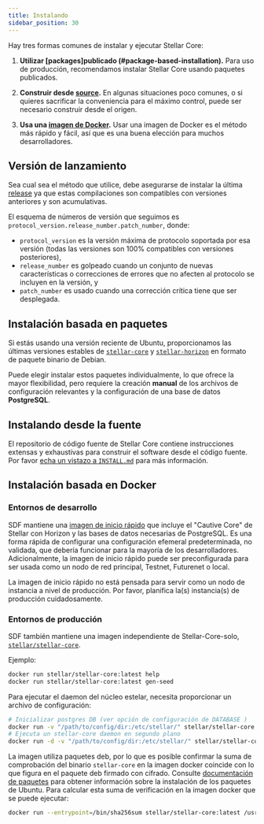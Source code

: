 ```yaml
---
title: Instalando
sidebar_position: 30
---
```



Hay tres formas comunes de instalar y ejecutar Stellar Core:

1. **Utilizar [packages]publicado (#package-based-installation).** Para uso de producción, recomendamos instalar Stellar Core usando paquetes publicados.

2. **Construir desde [source](#installing-from-source).** En algunas situaciones poco comunes, o si quieres sacrificar la conveniencia para el máximo control, puede ser necesario construir desde el origen.

3. **Usa una [imagen de Docker](#docker-based-installation).** Usar una imagen de Docker es el método más rápido y fácil, así que es una buena elección para muchos desarrolladores.

## Versión de lanzamiento

Sea cual sea el método que utilice, debe asegurarse de instalar la última [release](https://github.com/stellar/stellar-core/releases) ya que estas compilaciones son compatibles con versiones anteriores y son acumulativas.

El esquema de números de versión que seguimos es `protocol_version.release_number.patch_number`, donde:

- `protocol_version` es la versión máxima de protocolo soportada por esa versión (todas las versiones son 100% compatibles con versiones posteriores),
- `release_number` es golpeado cuando un conjunto de nuevas características o correcciones de errores que no afecten al protocolo se incluyen en la versión, y
- `patch_number` es usado cuando una corrección crítica tiene que ser desplegada.

## Instalación basada en paquetes

Si estás usando una versión reciente de Ubuntu, proporcionamos las últimas versiones estables de [`stellar-core`](https://github.com/stellar/stellar-core) y [`stellar-horizon`](https://github.com/stellar/go/tree/master/services/horizon) en formato de paquete binario de Debian.

Puede elegir instalar estos paquetes individualmente, lo que ofrece la mayor flexibilidad, pero requiere la creación **manual** de los archivos de configuración relevantes y la configuración de una base de datos **PostgreSQL**.

## Instalando desde la fuente

El repositorio de código fuente de Stellar Core contiene instrucciones extensas y exhaustivas para construir el software desde el código fuente. Por favor [echa un vistazo a `INSTALL.md`](https://github.com/stellar/stellar-core/blob/master/INSTALL.md) para más información.

## Instalación basada en Docker

### Entornos de desarrollo

SDF mantiene una [imagen de inicio rápido](https://github.com/stellar/quickstart) que incluye el "Cautive Core" de Stellar con Horizon y las bases de datos necesarias de PostgreSQL. Es una forma rápida de configurar una configuración efemeral predeterminada, no validada, que debería funcionar para la mayoría de los desarrolladores. Adicionalmente, la imagen de inicio rápido puede ser preconfigurada para ser usada como un nodo de red principal, Testnet, Futurenet o local.

<Alert>

La imagen de inicio rápido no está pensada para servir como un nodo de instancia a nivel de producción. Por favor, planifica la(s) instancia(s) de producción cuidadosamente.

</Alert>

### Entornos de producción

SDF también mantiene una imagen independiente de Stellar-Core-solo, [`stellar/stellar-core`](https://hub.docker.com/r/stellar/stellar-core).

Ejemplo:

```bash
docker run stellar/stellar-core:latest help
docker run stellar/stellar-core:latest gen-seed
```

Para ejecutar el daemon del núcleo estelar, necesita proporcionar un archivo de configuración:

```bash
# Inicializar postgres DB (ver opción de configuración de DATABASE )
docker run -v "/path/to/config/dir:/etc/stellar/" stellar/stellar-core:latest new-db
# Ejecuta un stellar-core daemon en segundo plano
docker run -d -v "/path/to/config/dir:/etc/stellar/" stellar/stellar-core:latest run
```

La imagen utiliza paquetes deb, por lo que es posible confirmar la suma de comprobación del binario `stellar-core` en la imagen docker coincide con lo que figura en el paquete deb firmado con cifrado. Consulte [documentación de paquetes](https://github.com/stellar/packages/) para obtener información sobre la instalación de los paquetes de Ubuntu. Para calcular esta suma de verificación en la imagen docker que se puede ejecutar:

```bash
docker run --entrypoint=/bin/sha256sum stellar/stellar-core:latest /usr/bin/stellar-core
```
